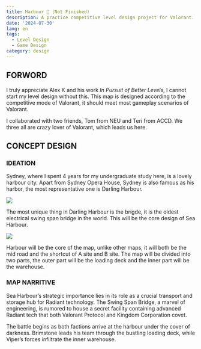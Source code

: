 ```yaml
---
title: Harbour 🚢 (Not Finished)
description: A practice competitive level design project for Valorant.
date: '2024-07-30'
lang: en
tags:
  - Level Design
  - Game Design
category: design
---
```



## FORWORD

I truly appreciate Alex K and his work _In Pursuit of Better Levels_, I cannot start my level design without this. This map is designed according to the competitive mode of Valorant, it should meet most gameplay scenarios of Valorant.

I collaborated with two friends, Tom from NEU and Teri from ACCD. We three all are crazy lover of Valorant, which leads us here.

## CONCEPT DESIGN

### IDEATION

Sydney, where I spent 4 years for my undergraduate study here, is a lovely harbour city. Apart from Sydney Opera House, Sydney is also famous as his harbor, the most representative one is Darling Harbour.

<Image
  src="/assets/images/blog/level-design/darlingharbour.png"
  width={800}
  height={527}
/>

The most unique thing in Darling Harbour is the brigde, it is the oldest electrical swing span bridge in the world. This will be the core design of Sea Harbour.

<Image
  src="/assets/images/blog/level-design/bridge.png"
  width={800}
  height={450}
/>

Harbour will be the core of the map, unlike other maps, it will both be the mid road and the shortcut of A site and B site. The map will be divided into two parts, the outer part will be the loading deck and the inner part will be the warehouse.

### MAP NARRITIVE

Sea Harbour’s strategic importance lies in its role as a crucial transport and storage hub for Radiant technology. The Swing Span Bridge, a marvel of engineering, is rumored to house a secret facility containing advanced Radiant tech that both Valorant Protocol and Kingdom Corporation covet.

The battle begins as both factions arrive at the harbour under the cover of darkness. Brimstone leads his team through the bustling loading deck, while Viper’s forces infiltrate the inner warehouse.
